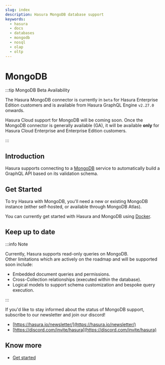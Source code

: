 ```yaml
---
slug: index
description: Hasura MongoDB database support
keywords:
  - hasura
  - docs
  - databases
  - mongodb
  - nosql
  - olap
  - oltp
---
```


# MongoDB

:::tip MongoDB Beta Availability

The Hasura MongoDB connector is currently in `beta` for Hasura Enterprise Edition customers and is available
from Hasura GraphQL Engine `v2.27.0` onwards.

Hasura Cloud support for MongoDB will be coming soon. Once the MongoDB connector is generally available (GA), it will be
available **only** for Hasura Cloud Enterprise and Enterprise Edition customers.

:::

## Introduction

Hasura supports connecting to a [MongoDB](https://www.mongodb.com/) service to automatically build a GraphQL API based
on its validation schema.

## Get Started

To try Hasura with MongoDB, you'll need a new or existing MongoDB instance (either self-hosted, or available through
MongoDB Atlas).

You can currently get started with Hasura and MongoDB using [Docker](/databases/mongodb/docker.mdx).

## Keep up to date

:::info Note

Currently, Hasura supports read-only queries on MongoDB.<br/> Other limitations which are actively on the roadmap and
will be supported soon include:

- Embedded document queries and permissions.
- Cross-Collection relationships (executed within the database).
- Logical models to support schema customization and bespoke query execution.

:::

If you'd like to stay informed about the status of MongoDB support, subscribe to our newsletter and join our discord!

- [https://hasura.io/newsletter/](https://hasura.io/newsletter/)
- [https://discord.com/invite/hasura](https://discord.com/invite/hasura)

## Know more

- [Get started](/databases/mongodb/docker.mdx)
